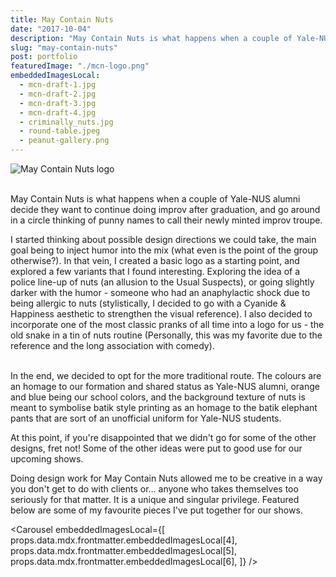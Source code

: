 ```yaml
---
title: May Contain Nuts
date: "2017-10-04"
description: "May Contain Nuts is what happens when a couple of Yale-NUS alumni decide they want to continue doing improv after graduation, and go around in a circle thinking of punny names to call their newly minted improv troupe."
slug: "may-contain-nuts"
post: portfolio
featuredImage: "./mcn-logo.png"
embeddedImagesLocal:
  - mcn-draft-1.jpg
  - mcn-draft-2.jpg
  - mcn-draft-3.jpg
  - mcn-draft-4.jpg
  - criminally_nuts.jpg
  - round-table.jpeg
  - peanut-gallery.png
---
```



![May Contain Nuts logo](./mcn-logo.png)

<br />
May Contain Nuts is what happens when a couple of Yale-NUS alumni decide they want
to continue doing improv after graduation, and go around in a circle thinking of
punny names to call their newly minted improv troupe.

I started thinking about possible design directions we could take, the main goal being to inject humor into the mix (what even is the point of the group otherwise?). In that vein, I created a basic logo as a starting point, and explored a few variants that I found interesting. Exploring the idea of a police line-up of nuts (an allusion to the Usual Suspects), or going slightly darker with the humor - someone who had an anaphylactic shock due to being allergic to nuts (stylistically, I decided to go with a Cyanide & Happiness aesthetic to strengthen the visual reference). I also decided to incorporate one of the most classic pranks of all time into a logo for us - the old snake in a tin of nuts routine (Personally, this was my favorite due to the reference and the long association with comedy).

<div className="grid grid-cols-2 rounded-lg overflow-hidden">
  <GatsbyImage
    className="w-full h-full"
    image={getImage(
      props.data.mdx.frontmatter.embeddedImagesLocal[0]?.childImageSharp
        ?.gatsbyImageData
    )}
    style={{ mixBlendMode: "multiply" }}
  />
  <GatsbyImage
    className="w-full h-full"
    image={getImage(
      props.data.mdx.frontmatter.embeddedImagesLocal[1]?.childImageSharp
        ?.gatsbyImageData
    )}
    style={{ mixBlendMode: "multiply" }}
  />
  <GatsbyImage
    className="w-full h-full"
    image={getImage(
      props.data.mdx.frontmatter.embeddedImagesLocal[2]?.childImageSharp
        ?.gatsbyImageData
    )}
    style={{ mixBlendMode: "multiply" }}
  />
  <GatsbyImage
    className="w-full h-full"
    image={getImage(
      props.data.mdx.frontmatter.embeddedImagesLocal[3]?.childImageSharp
        ?.gatsbyImageData
    )}
    style={{ mixBlendMode: "multiply" }}
  />
</div>
<br />
In the end, we decided to opt for the more traditional route. The colours are an
homage to our formation and shared status as Yale-NUS alumni, orange and blue
being our school colors, and the background texture of nuts is meant to
symbolise batik style printing as an homage to the batik elephant pants that are
sort of an unofficial uniform for Yale-NUS students.

At this point, if you're disappointed that we didn't go for some of the other designs, fret not! Some of the other ideas were put to good use for our upcoming shows.

Doing design work for May Contain Nuts allowed me to be creative in a way you don't get to do with clients or… anyone who takes themselves too seriously for that matter. It is a unique and singular privilege. Featured below are some of my favourite pieces I've put together for our shows.

<Carousel
  embeddedImagesLocal={[
    props.data.mdx.frontmatter.embeddedImagesLocal[4],
    props.data.mdx.frontmatter.embeddedImagesLocal[5],
    props.data.mdx.frontmatter.embeddedImagesLocal[6],
  ]}
/>
